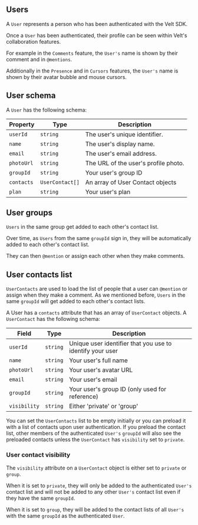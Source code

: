 




## Users

A `User` represents a person who has been authenticated with the Velt SDK. 

Once a `User` has been authenticated, their profile can be seen within Velt's collaboration features.

For example in the `Comments` feature, the `User's` name is shown by their comment and in `@mentions`.

Additionally in the `Presence` and in `Cursors` features, the `User's` name is shown by their avatar bubble and mouse cursors.

## User schema

A `User` has the following schema:

| Property | Type | Description |
|---|---|---|
| `userId` | `string` | The user's unique identifier. |
| `name` | `string` | The user's display name. |
| `email` | `string` | The user's email address. |
| `photoUrl` | `string` | The URL of the user's profile photo. |
| `groupId`  | `string `| Your user's group ID |                                   
| `contacts` | `UserContact[]` | An array of User Contact objects |
| `plan`     | `string` | Your user's plan |


## User groups

`Users` in the same group get added to each other's contact list.

Over time, as `Users` from the same `groupId` sign in, they will be automatically added to each other's contact list.

They can then `@mention` or assign each other when they make comments.


## User contacts list

`UserContacts` are used to load the list of people that a user can `@mention` or assign when they make a comment. As we mentioned before, `Users` in the same `groupId` will get added to each other's contact lists.

A User has a `contacts` attribute that has an array of `UserContact` objects. A `UserContact` has the following schema:


| Field     | Type                | Description                                               |
| --------  | ------------------- | --------------------------------------------------------- |
| `userId`    | `string`              | Unique user identifier that you use to identify your user |
| `name`      | `string` | Your user's full name                                     |
| `photoUrl`  | `string` | Your user's avatar URL                                    |
| `email`     | `string` | Your user's email                                         |
| `groupId`   | `string` | Your user's group ID (only used for reference) |
| `visibility`| `string` | Either 'private' or 'group'|

You can set the `UserContacts` list to be empty initially or you can preload it with a list of contacts upon user authentication. If you preload the contact list, other members of the authenticated `User's` `groupId` will also see the preloaded contacts unless the `UserContact` has `visibility` set to `private`.

### User contact visibility

The `visibility` attribute on a `UserContact` object is either set to `private` or `group`.

When it is set to `private`, they will only be added to the authenticated `User's` contact list and will not be added to any other `User's` contact list even if they have the same `groupId`.

When it is set to `group`, they will be added to the contact lists of all `User's` with the same `groupId` as the authenticated `User`.




